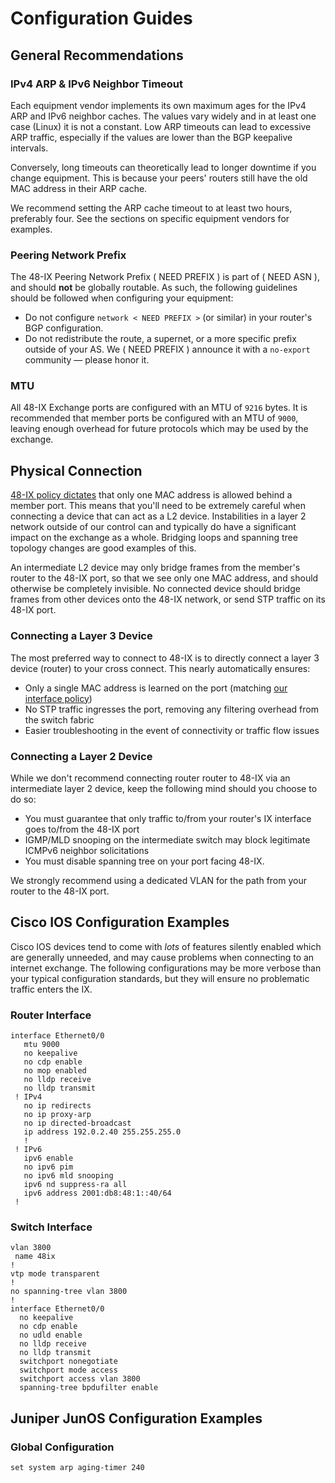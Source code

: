 
<SEO title="Governance" description="48-IX Governance & Leadership" />

# Configuration Guides

## General Recommendations

### IPv4 ARP & IPv6 Neighbor Timeout

Each equipment vendor implements its own maximum ages for the IPv4 ARP and IPv6 neighbor caches. The values vary widely and in at least one case (Linux) it is not a constant. Low ARP timeouts can lead to excessive ARP traffic, especially if the values are lower than the BGP keepalive intervals.

Conversely, long timeouts can theoretically lead to longer downtime if you change equipment. This is because your peers' routers still have the old MAC address in their ARP cache.

We recommend setting the ARP cache timeout to at least two hours, preferably four. See the sections on specific equipment vendors for examples.

### Peering Network Prefix

The 48-IX Peering Network Prefix ( NEED PREFIX ) is part of ( NEED ASN ), and should **not** be globally routable. As such, the following guidelines should be followed when configuring your equipment:

- Do not configure `network < NEED PREFIX >` (or similar) in your router's BGP configuration.
- Do not redistribute the route, a supernet, or a more specific prefix outside of your AS. We ( NEED PREFIX ) announce it with a `no-export` community — please honor it.

### MTU

All 48-IX Exchange ports are configured with an MTU of `9216` bytes. It is recommended that member ports be configured with an MTU of `9000`, leaving enough overhead for future protocols which may be used by the exchange.

## Physical Connection

[48-IX policy dictates](interfaces.mdx) that only one MAC address is allowed behind a member port. This means that you'll need to be extremely careful when connecting a device that can act as a L2 device. Instabilities in a layer 2 network outside of our control can and typically do have a significant impact on the exchange as a whole. Bridging loops and spanning tree topology changes are good examples of this.

An intermediate L2 device may only bridge frames from the member's router to the 48-IX port, so that we see only one MAC address, and should otherwise be completely invisible. No connected device should bridge frames from other devices onto the 48-IX network, or send STP traffic on its 48-IX port.

### Connecting a Layer 3 Device

The most preferred way to connect to 48-IX is to directly connect a layer 3 device (router) to your cross connect. This nearly automatically ensures:

- Only a single MAC address is learned on the port (matching [our interface policy](interfaces.mdx))
- No STP traffic ingresses the port, removing any filtering overhead from the switch fabric
- Easier troubleshooting in the event of connectivity or traffic flow issues

<ConnectionL3 />

### Connecting a Layer 2 Device

While we don't recommend connecting router router to 48-IX via an intermediate layer 2 device, keep the following mind should you choose to do so:

- You must guarantee that only traffic to/from your router's IX interface goes to/from the 48-IX port
- IGMP/MLD snooping on the intermediate switch may block legitimate ICMPv6 neighbor solicitations
- You must disable spanning tree on your port facing 48-IX.

<Admonition
  type="critical"
  title="Spanning Tree"
  message="48-IX ports are configured with Spanning-Tree BPDU Guard/Protection, which means a port will be immediately shut down if STP frames are received on the port."
/>

We strongly recommend using a dedicated VLAN for the path from your router to the 48-IX port.

<ConnectionL2 />

## Cisco IOS Configuration Examples

Cisco IOS devices tend to come with _lots_ of features silently enabled which are generally unneeded, and may cause problems when connecting to an internet exchange. The following configurations may be more verbose than your typical configuration standards, but they will ensure no problematic traffic enters the IX.

### Router Interface

```
interface Ethernet0/0
   mtu 9000
   no keepalive
   no cdp enable
   no mop enabled
   no lldp receive
   no lldp transmit
 ! IPv4
   no ip redirects
   no ip proxy-arp
   no ip directed-broadcast
   ip address 192.0.2.40 255.255.255.0
   !
 ! IPv6
   ipv6 enable
   no ipv6 pim
   no ipv6 mld snooping
   ipv6 nd suppress-ra all
   ipv6 address 2001:db8:48:1::40/64
 !
```

### Switch Interface

```
vlan 3800
 name 48ix
!
vtp mode transparent
!
no spanning-tree vlan 3800
!
interface Ethernet0/0
  no keepalive
  no cdp enable
  no udld enable
  no lldp receive
  no lldp transmit
  switchport nonegotiate
  switchport mode access
  switchport access vlan 3800
  spanning-tree bpdufilter enable
```

<!--
### BGP

```
router bgp 64496
 bgp log-neighbor-changes
 no bgp enforce-first-as
 !
 neighbor 48ix-ipv4 peer-group
 neighbor 48ix-ipv4 remote-as 65000
 neighbor 192.0.2.1 peer-group 48ix-ipv4
 neighbor 192.0.2.2 peer-group 48ix-ipv4
 !
 neighbor 48ix-ipv6 peer-group
 neighbor 48ix-ipv6 remote-as 65000
 neighbor 2001:db8:48:1::1 peer-group 48ix-ipv6
 neighbor 2001:db8:48:1::2 peer-group 48ix-ipv6
!
address-family ipv4
 network 203.0.113.0 mask 255.255.255.0
 neighbor 48ix-ipv4 next-hop-self
 neighbor 48ix-ipv4 soft-reconfiguration inbound
 neighbor 48ix-ipv4 prefix-list RS-OUT out
 neighbor 48ix-ipv4 route-map LOCALPREF-ix in
 neighbor 192.0.2.1 activate
 neighbor 192.0.2.2 activate
 no neighbor 2001:db8:48:1::1 activate
 no neighbor 2001:db8:48:1::2 activate
exit-address-family
!
address-family ipv6
 network 2001:db8:1::/48
 neighbor 48ix-ipv6 next-hop-self
 neighbor 48ix-ipv6 soft-reconfiguration inbound
 neighbor 48ix-ipv6 prefix-list RS6-OUT out
 neighbor 48ix-ipv6 route-map LOCALPREF-ix in
 neighbor 2001:db8:48:1::1 activate
 neighbor 2001:db8:48:1::2 activate
exit-address-family
```
-->

## Juniper JunOS Configuration Examples

### Global Configuration

```
set system arp aging-timer 240
```
